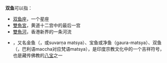 '''双鱼'''可以指：

* [[双鱼座|双鱼座]]，一个星座
* [[雙魚宮|雙魚宮]]，黄道十二宫中的最后一宫
* [[雙魚河|雙魚河]]，香港新界的一条河流
*{{Interlanguage link multi|双鱼相|bo|གསེར་ཉ་}}，又名金鱼（{{lang-sa|kanaka matsya}}，或suvarṇa matsya）、宝鱼或净鱼（gaura-matsya）、双鱼（{{lang-pi|maccha-yugala}}，巴利语maccha对应梵语matsya），是印度宗教文化中的一个吉祥符号，也是藏传佛教的[[佛门八宝|八宝]]之一

{{disambig|S|Cat=二字消歧义}}